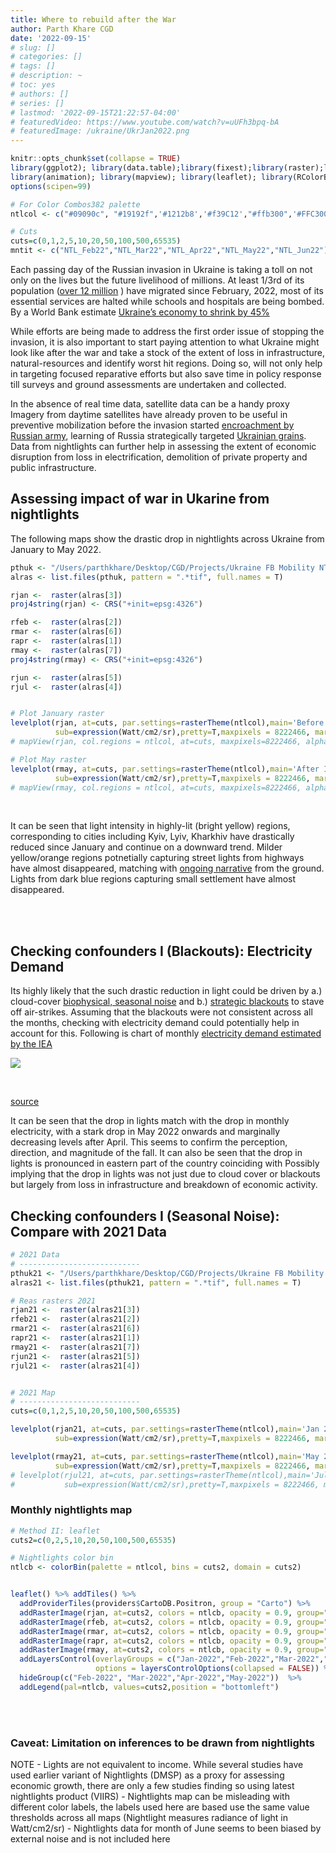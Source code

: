 ```yaml
---
title: Where to rebuild after the War
author: Parth Khare CGD
date: '2022-09-15'
# slug: []
# categories: []
# tags: []
# description: ~
# toc: yes
# authors: []
# series: []
# lastmod: '2022-09-15T21:22:57-04:00'
# featuredVideo: https://www.youtube.com/watch?v=uUFh3bpq-bA
# featuredImage: /ukraine/UkrJan2022.png
---
```




```r
knitr::opts_chunk$set(collapse = TRUE)
library(ggplot2); library(data.table);library(fixest);library(raster);library(rasterVis)
library(animation); library(mapview); library(leaflet); library(RColorBrewer)
options(scipen=99)

# For Color Combos382 palette
ntlcol <- c("#09090c", "#19192f",'#1212b8','#f39C12',"#ffb300",'#FFC300',"#ffe200")

# Cuts
cuts=c(0,1,2,5,10,20,50,100,500,65535)
mntit <- c("NTL_Feb22","NTL_Mar22","NTL_Apr22","NTL_May22","NTL_Jun22")

```


Each passing day of the Russian invasion in Ukraine is taking a toll on not only on the lives but the future livelihood of millions. At least 1/3rd of its population ([over 12 million](https://news.un.org/en/focus/ukraine) ) have migrated since February, 2022, most of its essential services are halted while schools and hospitals are being bombed. By a World Bank estimate [Ukraine's economy to shrink by 45%](https://www.worldbank.org/en/news/press-release/2022/04/10/russian-invasion-to-shrink-ukraine-economy-by-45-percent-this-year)

While efforts are being made to address the first order issue of stopping the invasion, it is also important to start paying attention to what Ukraine might look like after the war and take a stock of the extent of loss in infrastructure, natural-resources and identify worst hit regions. Doing so, will not only help in targeting focused reparative efforts but also save time in policy response till surveys and ground assessments are undertaken and collected.

In the absence of real time data, satellite data can be a handy proxy Imagery from daytime satellites have already proven to be useful in preventive mobilization before the invasion started [encroachment by Russian army](https://www.space.com/russia-ukraine-invasion-satellite-photos), learning of Russia strategically targeted [Ukrainian grains](https://www.wired.com/story/satellites-ukraine-russia-grain/). Data from nightlights can further help in assessing the extent of economic disruption from loss in electrification, demolition of private property and public infrastructure.


## Assessing impact of war in Ukarine from nightlights
The following maps show the drastic drop in nightlights across Ukraine from January to May 2022.

```r
pthuk <- "/Users/parthkhare/Desktop/CGD/Projects/Ukraine FB Mobility NTL/nightlights/Ukraine mosaics/2022"
alras <- list.files(pthuk, pattern = ".*tif", full.names = T)

rjan <-  raster(alras[3])
proj4string(rjan) <- CRS("+init=epsg:4326")

rfeb <-  raster(alras[2])
rmar <-  raster(alras[6])
rapr <-  raster(alras[1])
rmay <-  raster(alras[7])
proj4string(rmay) <- CRS("+init=epsg:4326")

rjun <-  raster(alras[5])
rjul <-  raster(alras[4])


# Plot January raster 
levelplot(rjan, at=cuts, par.settings=rasterTheme(ntlcol),main='Before Invasion: Jan 2022',
          sub=expression(Watt/cm2/sr),pretty=T,maxpixels = 8222466, margin=F)
# mapView(rjan, col.regions = ntlcol, at=cuts, maxpixels=8222466, alpha.regions = 0.9, zoom=6)

# Plot May raster 
levelplot(rmay, at=cuts, par.settings=rasterTheme(ntlcol),main='After Invasion: May 2022',
          sub=expression(Watt/cm2/sr),pretty=T,maxpixels = 8222466, margin=F)
# mapView(rmay, col.regions = ntlcol, at=cuts, maxpixels=8222466, alpha.regions = 0.9,zoom=6)

```
<br />

It can be seen that light intensity in highly-lit (bright yellow) regions, corresponding to cities including Kyiv, Lyiv, Kharkhiv have drastically reduced since January and continue on a downward trend. Milder yellow/orange regions potnetially capturing street lights from highways have almost disappeared, matching with [ongoing narrative ](https://www.kyivpost.com/ukraine-politics/during-100-days-invaders-destroy-24000-km-of-roads-300-bridges.html) from the ground. Lights from dark blue regions capturing small settlement have almost disappeared.



<br />
<br />



## Checking confounders I (Blackouts): Electricity Demand

Its highly likely that the such drastic reduction in light could be driven by a.) cloud-cover [biophysical, seasonal noise](https://nightlights-econ.netlify.app/posts/2021-10-14-cleaning-variants/) and b.) [strategic blackouts](https://www.nytimes.com/2022/09/12/world/ukraine-power-blackout.html) to stave off air-strikes. Assuming that the blackouts were not consistent across all the months, checking with electricity demand could potentially help in account for this. Following is chart of monthly [electricity demand estimated by the IEA](https://www.iea.org/data-and-statistics/data-tools/ukraine-real-time-electricity-data-explorer)


![](/ukraine/Ukrelecdd.png)

<br />

[source](https://www.iea.org/data-and-statistics/data-tools/ukraine-real-time-electricity-data-explorer)


It can be seen that the drop in lights match with the drop in monthly electricity, with a stark drop in May 2022 onwards and marginally decreasing levels after April. This seems to confirm the perception, direction, and magnitude of the fall. It can also be seen that the drop in lights is pronounced in eastern part of the country coinciding with  Possibly implying that the drop in lights was not just due to cloud cover or blackouts but largely from loss in infrastructure and breakdown of economic activity. 



## Checking confounders I (Seasonal Noise): Compare with 2021 Data

```r

# 2021 Data
# ---------------------------
pthuk21 <- "/Users/parthkhare/Desktop/CGD/Projects/Ukraine FB Mobility NTL/nightlights/Ukraine mosaics/2021"
alras21 <- list.files(pthuk21, pattern = ".*tif", full.names = T)

# Reas rasters 2021
rjan21 <-  raster(alras21[3])
rfeb21 <-  raster(alras21[2])
rmar21 <-  raster(alras21[6])
rapr21 <-  raster(alras21[1])
rmay21 <-  raster(alras21[7])
rjun21 <-  raster(alras21[5])
rjul21 <-  raster(alras21[4])


# 2021 Map
# ---------------------------
cuts=c(0,1,2,5,10,20,50,100,500,65535)

levelplot(rjan21, at=cuts, par.settings=rasterTheme(ntlcol),main='Jan 2021',
          sub=expression(Watt/cm2/sr),pretty=T,maxpixels = 8222466, margin=F)

levelplot(rmay21, at=cuts, par.settings=rasterTheme(ntlcol),main='May 2021',
          sub=expression(Watt/cm2/sr),pretty=T,maxpixels = 8222466, margin=F)
# levelplot(rjul21, at=cuts, par.settings=rasterTheme(ntlcol),main='July 2021',
#           sub=expression(Watt/cm2/sr),pretty=T,maxpixels = 8222466, margin=F)
```





### Monthly nightlights map

```r
# Method II: leaflet
cuts2=c(0,2,5,10,20,50,100,500,65535)

# Nightlights color bin
ntlcb <- colorBin(palette = ntlcol, bins = cuts2, domain = cuts2)


leaflet() %>% addTiles() %>%
  addProviderTiles(providers$CartoDB.Positron, group = "Carto") %>%
  addRasterImage(rjan, at=cuts2, colors = ntlcb, opacity = 0.9, group="Jan-2022") %>%
  addRasterImage(rfeb, at=cuts2, colors = ntlcb, opacity = 0.9, group="Feb-2022") %>%
  addRasterImage(rmar, at=cuts2, colors = ntlcb, opacity = 0.9, group="Mar-2022") %>%
  addRasterImage(rapr, at=cuts2, colors = ntlcb, opacity = 0.9, group="Apr-2022") %>%
  addRasterImage(rmay, at=cuts2, colors = ntlcb, opacity = 0.9, group="May-2022") %>%
  addLayersControl(overlayGroups = c("Jan-2022","Feb-2022","Mar-2022","Apr-2022","May-2022"),
                   options = layersControlOptions(collapsed = FALSE)) %>% 
  hideGroup(c("Feb-2022", "Mar-2022","Apr-2022","May-2022"))  %>%
  addLegend(pal=ntlcb, values=cuts2,position = "bottomleft")
```

<br />
<br />


<!-- Drop in nightlights across months -->

<!-- ![](UkrNtl_lres.gif) -->


### Caveat: Limitation on inferences to be drawn from nightlights
NOTE
  - Lights are not equivalent to income. While several studies have used earlier variant of Nightlights (DMSP) as a proxy for assessing economic growth, there are only a few studies finding so using latest nightlights product (VIIRS) 
  - Nightlights map can be misleading with different color labels, the labels used here are based 
use the same value thresholds across all maps (Nightlight measures radiance of light in Watt/cm2/sr)
  - Nightlights data for month of June seems to been biased by external noise and is not included here

